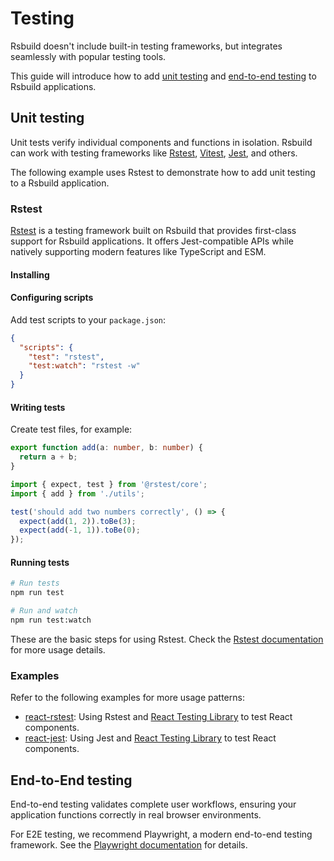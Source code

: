 # Testing

Rsbuild doesn't include built-in testing frameworks, but integrates seamlessly with popular testing tools.

This guide will introduce how to add [unit testing](#unit-testing) and [end-to-end testing](#end-to-end-testing) to Rsbuild applications.

## Unit testing

Unit tests verify individual components and functions in isolation. Rsbuild can work with testing frameworks like [Rstest](https://rstest.rs), [Vitest](https://vitest.dev/), [Jest](https://jestjs.io/), and others.

The following example uses Rstest to demonstrate how to add unit testing to a Rsbuild application.

### Rstest

[Rstest](https://rstest.rs/) is a testing framework built on Rsbuild that provides first-class support for Rsbuild applications. It offers Jest-compatible APIs while natively supporting modern features like TypeScript and ESM.

#### Installing


<PackageManagerTabs command="add @rstest/core -D" />

#### Configuring scripts

Add test scripts to your `package.json`:

```json
{
  "scripts": {
    "test": "rstest",
    "test:watch": "rstest -w"
  }
}
```

#### Writing tests

Create test files, for example:

```ts title="src/util.ts"
export function add(a: number, b: number) {
  return a + b;
}
```

```ts title="src/utils.test.ts"
import { expect, test } from '@rstest/core';
import { add } from './utils';

test('should add two numbers correctly', () => {
  expect(add(1, 2)).toBe(3);
  expect(add(-1, 1)).toBe(0);
});
```

#### Running tests

```bash
# Run tests
npm run test

# Run and watch
npm run test:watch
```

These are the basic steps for using Rstest. Check the [Rstest documentation](https://rstest.rs/guide/start/) for more usage details.

### Examples

Refer to the following examples for more usage patterns:

- [react-rstest](https://github.com/rspack-contrib/rstack-examples/tree/main/rsbuild/react-rstest): Using Rstest and [React Testing Library](https://github.com/testing-library/react-testing-library) to test React components.
- [react-jest](https://github.com/rspack-contrib/rstack-examples/tree/main/rsbuild/react-jest): Using Jest and [React Testing Library](https://github.com/testing-library/react-testing-library) to test React components.

## End-to-End testing

End-to-end testing validates complete user workflows, ensuring your application functions correctly in real browser environments.

For E2E testing, we recommend Playwright, a modern end-to-end testing framework. See the [Playwright documentation](https://playwright.dev/docs/intro) for details.
